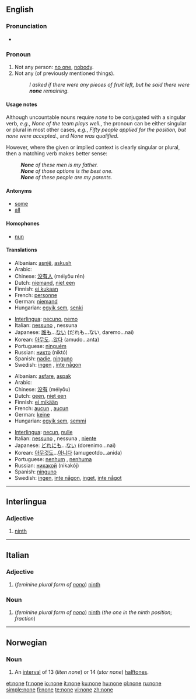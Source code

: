 {{see|None}}
{{wikipedia|None (disambiguation)}}
==English==
{{rank|suppose|else|entered|505|none|river|change|happy}}

===Pronunciation===
*{{audio|en-us-none.ogg|Audio (US)}}

===Pronoun===
{{wikipedia}}
{{en-pron}}

# Not any person: [[no one]], [[nobody]].
# Not any (of previously mentioned things).
#: ''I asked if there were any pieces of fruit left, but he said there were '''none''' remaining.''

====Usage notes====
Although uncountable nouns require ''none'' to be conjugated with a singular verb, ''e.g.'', ''None of the team plays well.'', the pronoun can be either singular or plural in most other cases, ''e.g.'', ''Fifty people applied for the position, but none were accepted.'', and ''None was qualified''.

However, where the given or implied context is clearly singular or plural, then a matching verb makes better sense:
:'''''None''' of these men is my father.''
:'''''None''' of those options is the best one.''
:'''''None''' of these people are my parents.''

====Antonyms====
*[[some]]
*[[all]]

====Homophones====
*[[nun]]

====Translations====
{{trans-top|not any person; no one, nobody}}
*Albanian: [[asnjë]], [[askush]]
*Arabic: {{Arab|[[لا احد]]}} {{IPAchar|(lā ’áħad)}}
*Chinese: [[没有人]] (méiyǒu rén)
*Dutch: [[niemand]], [[niet een]]
*Finnish: [[ei kukaan]]
*French: [[personne]]
*German: [[niemand]]
*Hungarian: [[egyik sem]], [[senki]]
{{trans-mid}}
*[[Interlingua]]: [[necuno]], [[nemo]]
*Italian: [[nessuno]] {{m}}, nessuna {{f}}
*Japanese: [[誰も]]...[[ない]] (だれも...ない, daremo...nai)
*Korean: [[아무도]]...[[않다]] (amudo...anta)
*Portuguese: [[ninguém]]
*Russian: [[никто]] (niktó)
*Spanish: [[nadie]], [[ninguno]]
*Swedish: [[ingen]] , [[inte någon]]
{{trans-bottom}}

{{trans-top|not any}}
*Albanian: [[asfare]], [[aspak]]
*Arabic: {{Arab|[[لا شئ]]}} {{IPAchar|(lā šæy’)}}
*Chinese: [[没有]] (méiyǒu)
*Dutch: [[geen]], [[niet een]]
*Finnish: [[ei mikään]]
*French: [[aucun]] {{m}}, [[aucun]] {{f}}
*German: [[keine]]
*Hungarian: [[egyik sem]], [[semmi]]
{{trans-mid}}
*[[Interlingua]]: [[necun]], [[nulle]]
*Italian: [[nessuno]] {{m}}, nessuna {{f}}, [[niente]]
*Japanese: [[どれにも]]...[[ない]] (dorenimo...nai)
*Korean: [[아무것도]]...[[아니다]] (amugeotdo...anida)
*Portuguese: [[nenhum]] {{m}}, [[nenhuma]] {{f}}
*Russian: [[никакой]] (nikakój)
*Spanish: [[ninguno]]
*Swedish: [[ingen]], [[inte någon]], [[inget]], [[inte något]]
{{trans-bottom}}

----

==Interlingua==

===Adjective===
{{infl|ia|adjective}}

# [[ninth]]

----

==Italian==

===Adjective===
{{infl|it|adjective|g=f|plural}}

# (''feminine plural form of [[nono#Italian|nono]]'') [[ninth]]

===Noun===
{{infl|it|noun|g=f|plural}}

# (''feminine plural form  of [[nono#Italian|nono]]'') [[ninth]] (''the one in the ninth position''; ''fraction'')

----

==Norwegian==

===Noun===
{{no-noun-m1|non}}

# {{music|lang=no}} An [[interval]] of 13 (''liten none'') or 14 (''stor none'') [[halftone]]s.

[[et:none]]
[[fr:none]]
[[io:none]]
[[it:none]]
[[ku:none]]
[[hu:none]]
[[pl:none]]
[[ru:none]]
[[simple:none]]
[[fi:none]]
[[te:none]]
[[vi:none]]
[[zh:none]]